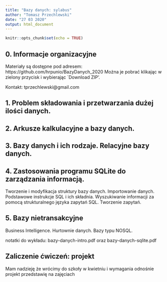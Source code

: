 ```yaml
---
title: "Bazy danych: sylabus"
author: "Tomasz Przechlewski"
date: "27 03 2020"
output: html_document
---
```


```r
knitr::opts_chunk$set(echo = TRUE)
```

## 0. Informacje organizacyjne

Materiały są dostępne pod adresem: https://github.com/hrpunio/BazyDanych_2020
Można je pobrać klikając w zielony przycisk i wybierając
`Download ZIP'.

Kontakt: tprzechlewski@gmail.com

## 1. Problem składowania i przetwarzania dużej ilości danych. 

## 2. Arkusze kalkulacyjne a bazy danych.

## 3. Bazy danych i ich rodzaje. Relacyjne bazy danych. 

## 4. Zastosowania programu SQLite do zarządzania informacją. 

Tworzenie i modyfikacja struktury bazy danych. Importowanie danych.
Podstawowe instrukcje SQL i ich składnia. Wyszukiwanie informacji za pomocą strukturalnego
języka zapytań SQL. Tworzenie zapytań. 

## 5. Bazy nietransakcyjne

Business Intelligence. Hurtownie danych. Bazy typu NOSQL.

notatki do wykładu: bazy-danych-intro.pdf oraz bazy-danych-sqlite.pdf


## Zaliczenie ćwiczeń: projekt

Mam nadzieję że wrócimy do szkoły w kwietniu i wymagania odnośnie
projekt przedstawię na zajęciach 
